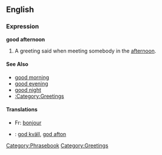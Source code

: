 ==English==

===Expression===
'''good afternoon'''
#A greeting said when meeting somebody in the [[afternoon]].

====See Also====
*[[good morning]]
*[[good evening]]
*[[good night]]
*[[:Category:Greetings]]

====Translations====
*Fr: [[bonjour]]
*{{sv}}: [[god kväll]], [[god afton]]

[[Category:Phrasebook]]
[[Category:Greetings]]